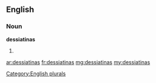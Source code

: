 ==English==

===Noun===
'''dessiatinas'''

# {{plural of|dessiatina}}

[[Category:English plurals]]

[[ar:dessiatinas]]
[[fr:dessiatinas]]
[[mg:dessiatinas]]
[[my:dessiatinas]]